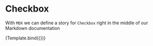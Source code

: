
<Meta title="MDX/Button" component={Button} />

# Checkbox

With `MDX` we can define a story for `Checkbox` right in the middle of our
Markdown documentation

<!--- This is your Story template function, shown here in React -->


<Canvas>
    <Story
        name="Primary"
        args={{
            btnType: 'primary',
        }}
    >
        {Template.bind({})}
    </Story>
</Canvas>
